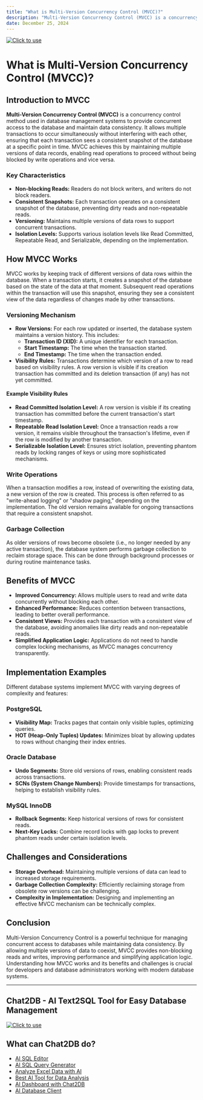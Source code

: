 ```yaml
---
title: "What is Multi-Version Concurrency Control (MVCC)?"
description: "Multi-Version Concurrency Control (MVCC) is a concurrency control method used in database management systems to provide concurrent access to the database and maintain data consistency."
date: December 25, 2024
---
```

[![Click to use](/image/blog/bg/chat2db1.png)](https://app.chat2db.ai/)
# What is Multi-Version Concurrency Control (MVCC)?

## Introduction to MVCC

**Multi-Version Concurrency Control (MVCC)** is a concurrency control method used in database management systems to provide concurrent access to the database and maintain data consistency. It allows multiple transactions to occur simultaneously without interfering with each other, ensuring that each transaction sees a consistent snapshot of the database at a specific point in time. MVCC achieves this by maintaining multiple versions of data records, enabling read operations to proceed without being blocked by write operations and vice versa.

### Key Characteristics

- **Non-blocking Reads:** Readers do not block writers, and writers do not block readers.
- **Consistent Snapshots:** Each transaction operates on a consistent snapshot of the database, preventing dirty reads and non-repeatable reads.
- **Versioning:** Maintains multiple versions of data rows to support concurrent transactions.
- **Isolation Levels:** Supports various isolation levels like Read Committed, Repeatable Read, and Serializable, depending on the implementation.

## How MVCC Works

MVCC works by keeping track of different versions of data rows within the database. When a transaction starts, it creates a snapshot of the database based on the state of the data at that moment. Subsequent read operations within the transaction will use this snapshot, ensuring they see a consistent view of the data regardless of changes made by other transactions.

### Versioning Mechanism

- **Row Versions:** For each row updated or inserted, the database system maintains a version history. This includes:
  - **Transaction ID (XID):** A unique identifier for each transaction.
  - **Start Timestamp:** The time when the transaction started.
  - **End Timestamp:** The time when the transaction ended.
- **Visibility Rules:** Transactions determine which version of a row to read based on visibility rules. A row version is visible if its creation transaction has committed and its deletion transaction (if any) has not yet committed.

#### Example Visibility Rules

- **Read Committed Isolation Level:** A row version is visible if its creating transaction has committed before the current transaction's start timestamp.
- **Repeatable Read Isolation Level:** Once a transaction reads a row version, it remains visible throughout the transaction's lifetime, even if the row is modified by another transaction.
- **Serializable Isolation Level:** Ensures strict isolation, preventing phantom reads by locking ranges of keys or using more sophisticated mechanisms.

### Write Operations

When a transaction modifies a row, instead of overwriting the existing data, a new version of the row is created. This process is often referred to as "write-ahead logging" or "shadow paging," depending on the implementation. The old version remains available for ongoing transactions that require a consistent snapshot.

### Garbage Collection

As older versions of rows become obsolete (i.e., no longer needed by any active transaction), the database system performs garbage collection to reclaim storage space. This can be done through background processes or during routine maintenance tasks.

## Benefits of MVCC

- **Improved Concurrency:** Allows multiple users to read and write data concurrently without blocking each other.
- **Enhanced Performance:** Reduces contention between transactions, leading to better overall performance.
- **Consistent Views:** Provides each transaction with a consistent view of the database, avoiding anomalies like dirty reads and non-repeatable reads.
- **Simplified Application Logic:** Applications do not need to handle complex locking mechanisms, as MVCC manages concurrency transparently.

## Implementation Examples

Different database systems implement MVCC with varying degrees of complexity and features:

### PostgreSQL

- **Visibility Map:** Tracks pages that contain only visible tuples, optimizing queries.
- **HOT (Heap-Only Tuples) Updates:** Minimizes bloat by allowing updates to rows without changing their index entries.

### Oracle Database

- **Undo Segments:** Store old versions of rows, enabling consistent reads across transactions.
- **SCNs (System Change Numbers):** Provide timestamps for transactions, helping to establish visibility rules.

### MySQL InnoDB

- **Rollback Segments:** Keep historical versions of rows for consistent reads.
- **Next-Key Locks:** Combine record locks with gap locks to prevent phantom reads under certain isolation levels.

## Challenges and Considerations

- **Storage Overhead:** Maintaining multiple versions of data can lead to increased storage requirements.
- **Garbage Collection Complexity:** Efficiently reclaiming storage from obsolete row versions can be challenging.
- **Complexity in Implementation:** Designing and implementing an effective MVCC mechanism can be technically complex.

## Conclusion

Multi-Version Concurrency Control is a powerful technique for managing concurrent access to databases while maintaining data consistency. By allowing multiple versions of data to coexist, MVCC provides non-blocking reads and writes, improving performance and simplifying application logic. Understanding how MVCC works and its benefits and challenges is crucial for developers and database administrators working with modern database systems.

---

## Chat2DB - AI Text2SQL Tool for Easy Database Management

[![Click to use](/image/blog/chat2db.png)](https://app.chat2db.ai/)

## What can Chat2DB do?

- [AI SQL Editor](https://chat2db.ai/feature/AI%20SQL%20Editor)
- [AI SQL Query Generator](https://chat2db.ai/feature/AI%20SQL%20Query%20Generator)
- [Analyze Excel Data with AI](https://chat2db.ai/feature/Analyze%20Excel%20Data%20with%20AI)
- [Best AI Tool for Data Analysis](https://chat2db.ai/feature/Best%20AI%20Tool%20for%20Data%20Analysis)
- [AI Dashboard with Chat2DB](https://chat2db.ai/feature/AI%20Dashboard%20with%20Chat2DB)
- [AI Database Client](https://chat2db.ai/feature/AI%20Database%20Client)
